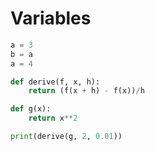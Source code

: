 
# Variables

```py Exemple
a = 3
b = a
a = 4
```	

```python
def derive(f, x, h):
    return (f(x + h) - f(x))/h

def g(x):
    return x**2

print(derive(g, 2, 0.01))
```

